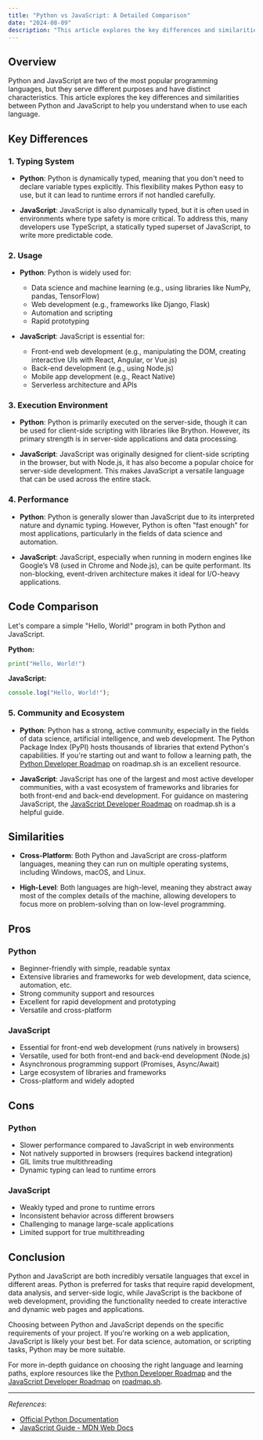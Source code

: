 ```yaml
---
title: "Python vs JavaScript: A Detailed Comparison"
date: "2024-08-09"
description: "This article explores the key differences and similarities between Python and JavaScript to help you understand when to use each language." 
---
```


## Overview

Python and JavaScript are two of the most popular programming languages, but they serve different purposes and have distinct characteristics. This article explores the key differences and similarities between Python and JavaScript to help you understand when to use each language.

## Key Differences

### 1. **Typing System**

- **Python**: Python is dynamically typed, meaning that you don't need to declare variable types explicitly. This flexibility makes Python easy to use, but it can lead to runtime errors if not handled carefully.

- **JavaScript**: JavaScript is also dynamically typed, but it is often used in environments where type safety is more critical. To address this, many developers use TypeScript, a statically typed superset of JavaScript, to write more predictable code.

### 2. **Usage**

- **Python**: Python is widely used for:
  - Data science and machine learning (e.g., using libraries like NumPy, pandas, TensorFlow)
  - Web development (e.g., frameworks like Django, Flask)
  - Automation and scripting
  - Rapid prototyping

- **JavaScript**: JavaScript is essential for:
  - Front-end web development (e.g., manipulating the DOM, creating interactive UIs with React, Angular, or Vue.js)
  - Back-end development (e.g., using Node.js)
  - Mobile app development (e.g., React Native)
  - Serverless architecture and APIs

### 3. **Execution Environment**

- **Python**: Python is primarily executed on the server-side, though it can be used for client-side scripting with libraries like Brython. However, its primary strength is in server-side applications and data processing.

- **JavaScript**: JavaScript was originally designed for client-side scripting in the browser, but with Node.js, it has also become a popular choice for server-side development. This makes JavaScript a versatile language that can be used across the entire stack.

### 4. **Performance**

- **Python**: Python is generally slower than JavaScript due to its interpreted nature and dynamic typing. However, Python is often "fast enough" for most applications, particularly in the fields of data science and automation.

- **JavaScript**: JavaScript, especially when running in modern engines like Google’s V8 (used in Chrome and Node.js), can be quite performant. Its non-blocking, event-driven architecture makes it ideal for I/O-heavy applications.

## Code Comparison

Let's compare a simple "Hello, World!" program in both Python and JavaScript.

**Python:**

```python
print("Hello, World!")
```

**JavaScript:**

```javascript
console.log("Hello, World!");
```

### 5. **Community and Ecosystem**

- **Python**: Python has a strong, active community, especially in the fields of data science, artificial intelligence, and web development. The Python Package Index (PyPI) hosts thousands of libraries that extend Python's capabilities. If you're starting out and want to follow a learning path, the [Python Developer Roadmap](https://roadmap.sh/python) on roadmap.sh is an excellent resource.

- **JavaScript**: JavaScript has one of the largest and most active developer communities, with a vast ecosystem of frameworks and libraries for both front-end and back-end development. For guidance on mastering JavaScript, the [JavaScript Developer Roadmap](https://roadmap.sh/javascript) on roadmap.sh is a helpful guide.

## Similarities

- **Cross-Platform**: Both Python and JavaScript are cross-platform languages, meaning they can run on multiple operating systems, including Windows, macOS, and Linux.

- **High-Level**: Both languages are high-level, meaning they abstract away most of the complex details of the machine, allowing developers to focus more on problem-solving than on low-level programming.


## Pros
### Python
- Beginner-friendly with simple, readable syntax
- Extensive libraries and frameworks for web development, data science, automation, etc.
- Strong community support and resources
- Excellent for rapid development and prototyping
- Versatile and cross-platform

### JavaScript
- Essential for front-end web development (runs natively in browsers)
- Versatile, used for both front-end and back-end development (Node.js)
- Asynchronous programming support (Promises, Async/Await)
- Large ecosystem of libraries and frameworks
- Cross-platform and widely adopted

## Cons
### Python
- Slower performance compared to JavaScript in web environments
- Not natively supported in browsers (requires backend integration)
- GIL limits true multithreading
- Dynamic typing can lead to runtime errors

### JavaScript
- Weakly typed and prone to runtime errors
- Inconsistent behavior across different browsers
- Challenging to manage large-scale applications
- Limited support for true multithreading


## Conclusion

Python and JavaScript are both incredibly versatile languages that excel in different areas. Python is preferred for tasks that require rapid development, data analysis, and server-side logic, while JavaScript is the backbone of web development, providing the functionality needed to create interactive and dynamic web pages and applications.

Choosing between Python and JavaScript depends on the specific requirements of your project. If you're working on a web application, JavaScript is likely your best bet. For data science, automation, or scripting tasks, Python may be more suitable.

For more in-depth guidance on choosing the right language and learning paths, explore resources like the [Python Developer Roadmap](https://roadmap.sh/python) and the [JavaScript Developer Roadmap](https://roadmap.sh/javascript) on [roadmap.sh](https://roadmap.sh).

---

*References*:
- [Official Python Documentation](https://docs.python.org/3/)
- [JavaScript Guide - MDN Web Docs](https://developer.mozilla.org/en-US/docs/Web/JavaScript/Guide)

<RelatedComparisons
    currentLanguages='Python-JavaScript'
/>